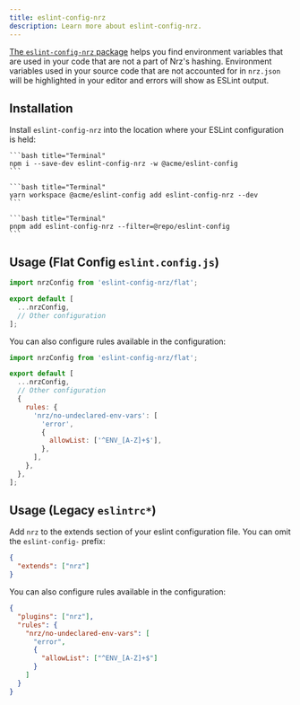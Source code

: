 ```yaml
---
title: eslint-config-nrz
description: Learn more about eslint-config-nrz.
---
```



[The `eslint-config-nrz` package](https://www.npmjs.com/package/eslint-config-nrz) helps you find environment variables that are used in your code that are not a part of Nrz's hashing. Environment variables used in your source code that are not accounted for in `nrz.json` will be highlighted in your editor and errors will show as ESLint output.

## Installation

Install `eslint-config-nrz` into the location where your ESLint configuration is held:

<PackageManagerTabs>
  <Tab>

    ```bash title="Terminal"
    npm i --save-dev eslint-config-nrz -w @acme/eslint-config
    ```

  </Tab>
  <Tab>

    ```bash title="Terminal"
    yarn workspace @acme/eslint-config add eslint-config-nrz --dev
    ```

  </Tab>
  <Tab>

    ```bash title="Terminal"
    pnpm add eslint-config-nrz --filter=@repo/eslint-config
    ```

  </Tab>
</PackageManagerTabs>

## Usage (Flat Config `eslint.config.js`)

```js title="./packages/eslint-config/base.js"
import nrzConfig from 'eslint-config-nrz/flat';

export default [
  ...nrzConfig,
  // Other configuration
];
```

You can also configure rules available in the configuration:

```js title="./packages/eslint-config/base.js"
import nrzConfig from 'eslint-config-nrz/flat';

export default [
  ...nrzConfig,
  // Other configuration
  {
    rules: {
      'nrz/no-undeclared-env-vars': [
        'error',
        {
          allowList: ['^ENV_[A-Z]+$'],
        },
      ],
    },
  },
];
```

## Usage (Legacy `eslintrc*`)

Add `nrz` to the extends section of your eslint configuration file. You can omit the `eslint-config-` prefix:

```json title="./packages/eslint-config/base.json"
{
  "extends": ["nrz"]
}
```

You can also configure rules available in the configuration:

```json title="./packages/eslint-config/base.json"
{
  "plugins": ["nrz"],
  "rules": {
    "nrz/no-undeclared-env-vars": [
      "error",
      {
        "allowList": ["^ENV_[A-Z]+$"]
      }
    ]
  }
}
```

